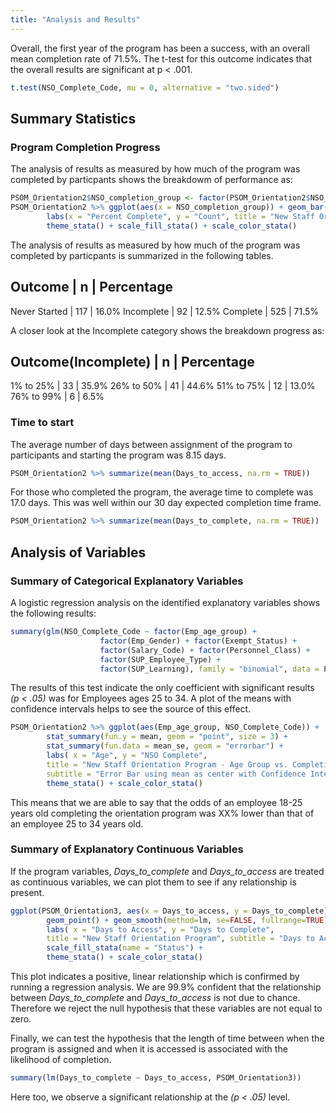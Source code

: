 ---
title: "Analysis and Results"
---

Overall, the first year of the program has been a success, with an overall mean completion rate of 71.5%. The t-test for this outcome indicates that the overall results are significant at p < .001.

```{r}
t.test(NSO_Complete_Code, mu = 0, alternative = "two.sided")
```

## Summary Statistics

### Program Completion Progress
The analysis of results as measured by how much of the program was completed by particpants shows the breakdowm of performance as:
```{r, echo=FALSE}
PSOM_Orientation2$NSO_completion_group <- factor(PSOM_Orientation2$NSO_completion_group,levels = c("0%", "1% to 25%", "26% to 50%", "51% to 75%", "76% to 99%", "100%"))
PSOM_Orientation2 %>% ggplot(aes(x = NSO_completion_group)) + geom_bar() +
        labs(x = "Percent Complete", y = "Count", title = "New Staff Orientation Program", subtitle = "Performance Distribution") + 
        theme_stata() + scale_fill_stata() + scale_color_stata()
```

The analysis of results as measured by how much of the program was completed by particpants is summarized in the following tables.

Outcome       |  n  | Percentage
----------------------------------
Never Started | 117 | 16.0%
Incomplete    |  92 | 12.5%
Complete      | 525 | 71.5%

A closer look at the Incomplete category shows the breakdown progress as:

Outcome(Incomplete) |  n  | Percentage
----------------------------------
1% to 25%           |  33 | 35.9%
26% to 50%          |  41 | 44.6%
51% to 75%          |  12 | 13.0%
76% to 99%          |   6 |  6.5%

### Time to start
The average number of days between assignment of the program to participants and starting the program was 8.15 days.
```{r}
PSOM_Orientation2 %>% summarize(mean(Days_to_access, na.rm = TRUE))
```

For those who completed the program, the average time to complete was 17.0 days. This was well within our 30 day expected completion time frame.
```{r}
PSOM_Orientation2 %>% summarize(mean(Days_to_complete, na.rm = TRUE))
```


## Analysis of Variables

### Summary of Categorical Explanatory Variables
A logistic regression analysis on the identified explanatory variables shows the following results:

```{r}
summary(glm(NSO_Complete_Code ~ factor(Emp_age_group) + 
                    factor(Emp_Gender) + factor(Exempt_Status) + 
                    factor(Salary_Code) + factor(Personnel_Class) + 
                    factor(SUP_Employee_Type) +
                    factor(SUP_Learning), family = "binomial", data = PSOM_Orientation2))
```

The results of this test indicate the only coefficient with significant results *(p < .05)* was for Employees ages 25 to 34. A plot of the means with confidence intervals helps to see the source of this effect.

```{r}

PSOM_Orientation2 %>% ggplot(aes(Emp_age_group, NSO_Complete_Code)) + 
        stat_summary(fun.y = mean, geom = "point", size = 3) + 
        stat_summary(fun.data = mean_se, geom = "errorbar") +
        labs( x = "Age", y = "NSO Complete", 
        title = "New Staff Orientation Program - Age Group vs. Completion", 
        subtitle = "Error Bar using mean as center with Confidence Intervals") +
        theme_stata() + scale_color_stata()
```


This means that we are able to say that the odds of an employee 18-25 years old completing the orientation program was XX% lower than that of an employee 25 to 34 years old.

### Summary of Explanatory Continuous Variables

If the program variables, *Days_to_complete* and *Days_to_access* are treated as continuous variables, we can plot them to see if any relationship is present.

```{r}
ggplot(PSOM_Orientation3, aes(x = Days_to_access, y = Days_to_complete)) + 
        geom_point() + geom_smooth(method=lm, se=FALSE, fullrange=TRUE) +
        labs( x = "Days to Access", y = "Days to Complete", 
        title = "New Staff Orientation Program", subtitle = "Days to Access vs. Days to Complete") + 
        scale_fill_stata(name = "Status") +
        theme_stata() + scale_color_stata()

```

This plot indicates a positive, linear relationship which is confirmed by running a regression analysis. We are 99.9% confident that the relationship between *Days_to_complete* and *Days_to_access* is not due to chance. Therefore we reject the null hypothesis that these variables are not equal to zero.

Finally, we can test the hypothesis that the length of time between when the program is assigned and when it is accessed is associated with the likelihood of completion.
```{r}
summary(lm(Days_to_complete ~ Days_to_access, PSOM_Orientation3))
```

Here too, we observe a significant relationship at the *(p < .05)* level.
